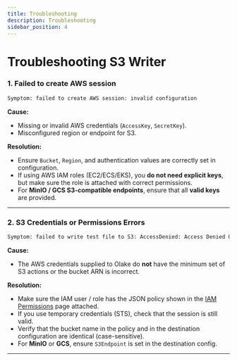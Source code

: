 ```yaml
---
title: Troubleshooting
description: Troubleshooting
sidebar_position: 4
---
```


# Troubleshooting S3 Writer

### 1. Failed to create AWS session

```bash
Symptom: failed to create AWS session: invalid configuration
```

**Cause:**  
- Missing or invalid AWS credentials (`AccessKey`, `SecretKey`).  
- Misconfigured region or endpoint for S3.

**Resolution:**  
- Ensure `Bucket`, `Region`, and authentication values are correctly set in configuration.  
- If using AWS IAM roles (EC2/ECS/EKS), you **do not need explicit keys**, but make sure the role is attached with correct permissions.  
- For **MinIO / GCS S3-compatible endpoints**, ensure that all **valid keys** are provided.

---

### 2. S3 Credentials or Permissions Errors

```bash
Symptom: failed to write test file to S3: AccessDenied: Access Denied OR failed to upload file to S3 ... 403 Forbidden
```

**Cause:**  
- The AWS credentials supplied to Olake do **not** have the minimum set of S3 actions or the bucket ARN is incorrect.

**Resolution:**  
- Make sure the IAM user / role has the JSON policy shown in the [IAM Permissions](/docs/writers/parquet/permission) page attached.
- If you use temporary credentials (STS), check that the session is still valid.
- Verify that the bucket name in the policy and in the destination configuration are identical (case-sensitive).
- For **MinIO** or **GCS**, ensure `S3Endpoint` is set in the destination config.

---
